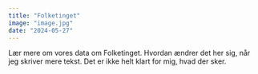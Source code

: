 ```yaml
---
title: "Folketinget"
image: "image.jpg"
date: "2024-05-27"
---
```


Lær mere om vores data om Folketinget. Hvordan ændrer det her sig, når jeg skriver mere tekst. Det er ikke helt klart for mig, hvad der sker.